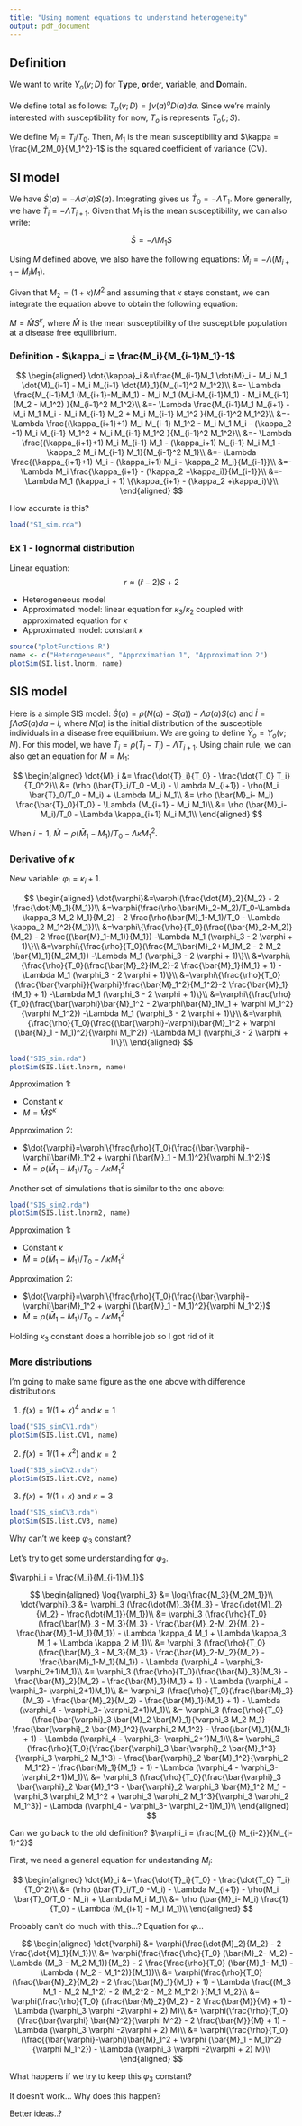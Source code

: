 ```yaml
---
title: "Using moment equations to understand heterogeneity"
output: pdf_document
---
```


## Definition

We want to write $Y_o(v;D)$ for T**y**pe, **o**rder, **v**ariable, and **D**omain.

We define total as follows: $T_o(v;D) = \int v(a)^o D(a) da$. Since we're mainly interested with susceptibility for now, $T_o$ is represents $T_o(.;S)$.

We define $M_i = T_i/T_0$. Then, $M_1$ is the mean susceptibility and $\kappa = \frac{M_2M_0}{M_1^2}-1$ is the squared coefficient of variance (CV).

## SI model

We have $\dot{S}(a) = - \Lambda \sigma(a) S(a)$. Integrating gives us $\dot{T}_0 = - \Lambda T_1$. More generally, we have $\dot{T}_i = - \Lambda T_{i+1}$. Given that $M_1$ is the mean susceptibility, we can also write:

$$
\dot{S} = - \Lambda M_1 S
$$

Using $M$ defined above, we also have the following equations: $\dot{M}_i = - \Lambda (M_{i+1} - M_i M_1)$.

Given that $M_2 = (1 + \kappa) M^2$ and assuming that $\kappa$ stays constant, we can integrate the equation above to obtain the following equation:

$M = \hat{M}S^\kappa$, where $\hat{M}$ is the mean susceptibility of the susceptible population at a disease free equilibrium.

### Definition - $\kappa_i = \frac{M_i}{M_{i-1}M_1}-1$

$$
\begin{aligned}
\dot{\kappa}_i &=\frac{M_{i-1}M_1 \dot{M}_i - M_i M_1 \dot{M}_{i-1} - M_i M_{i-1} \dot{M}_1}{M_{i-1}^2 M_1^2}\\
&=- \Lambda \frac{M_{i-1}M_1 (M_{i+1}-M_iM_1) - M_i M_1 (M_i-M_{i-1}M_1) - M_i M_{i-1} (M_2 - M_1^2) }{M_{i-1}^2 M_1^2}\\
&=- \Lambda \frac{M_{i-1}M_1 M_{i+1} - M_i M_1 M_i - M_i M_{i-1} M_2 + M_i M_{i-1} M_1^2 }{M_{i-1}^2 M_1^2}\\
&=- \Lambda \frac{(\kappa_{i+1}+1) M_i M_{i-1} M_1^2  - M_i M_1 M_i - (\kappa_2 +1) M_i M_{i-1} M_1^2 + M_i M_{i-1} M_1^2 }{M_{i-1}^2 M_1^2}\\
&=- \Lambda \frac{(\kappa_{i+1}+1) M_i M_{i-1} M_1 - (\kappa_i+1) M_{i-1} M_i M_1 - \kappa_2 M_i M_{i-1} M_1}{M_{i-1}^2 M_1}\\
&=- \Lambda \frac{(\kappa_{i+1}+1) M_i - (\kappa_i+1) M_i - \kappa_2 M_i}{M_{i-1}}\\
&=- \Lambda M_i \frac{\kappa_{i+1} - (\kappa_2 +\kappa_i)}{M_{i-1}}\\
&=- \Lambda M_1 (\kappa_i + 1) \{\kappa_{i+1} - (\kappa_2 +\kappa_i)\}\\
\end{aligned}
$$

How accurate is this?

```r
load("SI_sim.rda")
```

### Ex 1 - lognormal distribution

Linear equation:
$$r \approx (\hat{r}-2)S + 2$$

- Heterogeneous model 
- Approximated model: linear equation for $\kappa_3/\kappa_2$ coupled with approximated equation for $\kappa$
- Approximated model: constant $\kappa$

```r
source("plotFunctions.R")
name <- c("Heterogeneous", "Approximation 1", "Approximation 2")
plotSim(SI.list.lnorm, name)
```

## SIS model

Here is a simple SIS model: $\dot{S}(a) = \rho(N(a)-S(a)) - \Lambda \sigma(a) S(a)$ and $\dot{I} = \int \Lambda 
\sigma S(a) da - I$, where $N(a)$ is the initial distribution of the susceptible individuals in a disease free equilibrium. We are going to define $\bar{Y}_o = Y_o(v;N)$. For this model, we have $\dot{T}_i = \rho (\bar{T}_i - T_i) - \Lambda T_{i+1}$. Using chain rule, we can also get an equation for $M = M_1$:

$$
\begin{aligned}
\dot{M}_i &= \frac{\dot{T}_i}{T_0} - \frac{\dot{T_0} T_i}{T_0^2}\\
&= (\rho (\bar{T}_i/T_0 -M_i) - \Lambda M_{i+1}) - \rho(M_i \bar{T}_0/T_0 - M_i) + \Lambda M_i M_1\\
&= \rho (\bar{M}_i- M_i) \frac{\bar{T}_0}{T_0} - \Lambda (M_{i+1} - M_i M_1)\\
&= \rho (\bar{M}_i- M_i)/T_0 - \Lambda \kappa_{i+1} M_i M_1\\
\end{aligned}
$$

When $i = 1$, $\dot{M} = \rho (\bar{M}_1 - M_1)/T_0 - \Lambda \kappa M_1^2$.

### Derivative of $\kappa$

New variable: $\varphi_i = \kappa_i + 1$.

$$
\begin{aligned}
\dot{\varphi}&=\varphi(\frac{\dot{M}_2}{M_2} - 2 \frac{\dot{M}_1}{M_1})\\
&=\varphi(\frac{\rho(\bar{M}_2-M_2)/T_0-\Lambda \kappa_3 M_2 M_1}{M_2} - 2 \frac{\rho(\bar{M}_1-M_1)/T_0 - \Lambda \kappa_2 M_1^2}{M_1})\\
&=\varphi\{\frac{\rho}{T_0}(\frac{(\bar{M}_2-M_2)}{M_2} - 2 \frac{(\bar{M}_1-M_1)}{M_1}) -\Lambda M_1 (\varphi_3 - 2 \varphi + 1)\}\\
&=\varphi\{\frac{\rho}{T_0}(\frac{M_1\bar{M}_2+M_1M_2 - 2 M_2 \bar{M}_1}{M_2M_1}) -\Lambda M_1 (\varphi_3 - 2 \varphi + 1)\}\\
&=\varphi\{\frac{\rho}{T_0}(\frac{\bar{M}_2}{M_2}-2 \frac{\bar{M}_1}{M_1} + 1) -\Lambda M_1 (\varphi_3 - 2 \varphi + 1)\}\\
&=\varphi\{\frac{\rho}{T_0}(\frac{\bar{\varphi}}{\varphi}\frac{\bar{M}_1^2}{M_1^2}-2 \frac{\bar{M}_1}{M_1} + 1) -\Lambda M_1 (\varphi_3 - 2 \varphi + 1)\}\\
&=\varphi\{\frac{\rho}{T_0}(\frac{\bar{\varphi}\bar{M}_1^2 - 2\varphi\bar{M}_1M_1 + \varphi M_1^2}{\varphi M_1^2}) -\Lambda M_1 (\varphi_3 - 2 \varphi + 1)\}\\
&=\varphi\{\frac{\rho}{T_0}(\frac{(\bar{\varphi}-\varphi)\bar{M}_1^2 + \varphi (\bar{M}_1 - M_1)^2}{\varphi M_1^2}) -\Lambda M_1 (\varphi_3 - 2 \varphi + 1)\}\\
\end{aligned}
$$

```r
load("SIS_sim.rda")
plotSim(SIS.list.lnorm, name)

```

Approximation 1: 

- Constant $\kappa$
- $M = \hat{M}S^\kappa$

Approximation 2:

- $\dot{\varphi}=\varphi\{\frac{\rho}{T_0}(\frac{(\bar{\varphi}-\varphi)\bar{M}_1^2 + \varphi (\bar{M}_1 - M_1)^2}{\varphi M_1^2})$
- $\dot{M} = \rho (\bar{M}_1 - M_1)/T_0 - \Lambda \kappa M_1^2$

Another set of simulations that is similar to the one above:

```r
load("SIS_sim2.rda")
plotSim(SIS.list.lnorm2, name)
```

Approximation 1: 

- Constant $\kappa$
- $\dot{M} = \rho (\bar{M}_1 - M_1)/T_0 - \Lambda \kappa M_1^2$

Approximation 2:

- $\dot{\varphi}=\varphi\{\frac{\rho}{T_0}(\frac{(\bar{\varphi}-\varphi)\bar{M}_1^2 + \varphi (\bar{M}_1 - M_1)^2}{\varphi M_1^2})$
- $\dot{M} = \rho (\bar{M}_1 - M_1)/T_0 - \Lambda \kappa M_1^2$

Holding $\kappa_3$ constant does a horrible job so I got rid of it

### More distributions

I'm going to make same figure as the one above with difference distributions

1) $f(x) = 1/(1+x)^4$ and $\kappa = 1$

```r
load("SIS_simCV1.rda")
plotSim(SIS.list.CV1, name)
```

2) $f(x) = 1/(1+x^2)$ and $\kappa = 2$

```r
load("SIS_simCV2.rda")
plotSim(SIS.list.CV2, name)
```

3) $f(x) = 1/(1+x)$ and $\kappa = 3$

```r
load("SIS_simCV3.rda")
plotSim(SIS.list.CV3, name)
```

Why can't we keep $\varphi_3$ constant?

Let's try to get some understanding for $\varphi_3$.

$\varphi_i = \frac{M_i}{M_{i-1}M_1}$

$$
\begin{aligned}
\log{\varphi_3} &= \log{\frac{M_3}{M_2M_1}}\\
\dot{\varphi}_3 &= \varphi_3 (\frac{\dot{M}_3}{M_3} - \frac{\dot{M}_2}{M_2} - \frac{\dot{M_1}}{M_1})\\
&= \varphi_3 (\frac{\rho}{T_0}(\frac{\bar{M}_3 - M_3}{M_3} - \frac{\bar{M}_2-M_2}{M_2} - \frac{\bar{M}_1-M_1}{M_1}) - \Lambda \kappa_4 M_1 + \Lambda \kappa_3 M_1 + \Lambda \kappa_2 M_1)\\
&= \varphi_3 (\frac{\rho}{T_0}(\frac{\bar{M}_3 - M_3}{M_3} - \frac{\bar{M}_2-M_2}{M_2} - \frac{\bar{M}_1-M_1}{M_1}) - \Lambda (\varphi_4 - \varphi_3- \varphi_2+1)M_1)\\
&= \varphi_3 (\frac{\rho}{T_0}(\frac{\bar{M}_3}{M_3} - \frac{\bar{M}_2}{M_2} - \frac{\bar{M}_1}{M_1} + 1) - \Lambda (\varphi_4 - \varphi_3- \varphi_2+1)M_1)\\
&= \varphi_3 (\frac{\rho}{T_0}(\frac{\bar{M}_3}{M_3} - \frac{\bar{M}_2}{M_2} - \frac{\bar{M}_1}{M_1} + 1) - \Lambda (\varphi_4 - \varphi_3- \varphi_2+1)M_1)\\
&= \varphi_3 (\frac{\rho}{T_0}(\frac{\bar{\varphi}_3 \bar{M}_2 \bar{M}_1}{\varphi_3 M_2 M_1} - \frac{\bar{\varphi}_2 \bar{M}_1^2}{\varphi_2 M_1^2} - \frac{\bar{M}_1}{M_1} + 1) - \Lambda (\varphi_4 - \varphi_3- \varphi_2+1)M_1)\\
&= \varphi_3 (\frac{\rho}{T_0}(\frac{\bar{\varphi}_3 \bar{\varphi}_2 \bar{M}_1^3}{\varphi_3 \varphi_2 M_1^3} - \frac{\bar{\varphi}_2 \bar{M}_1^2}{\varphi_2 M_1^2} - \frac{\bar{M}_1}{M_1} + 1) - \Lambda (\varphi_4 - \varphi_3- \varphi_2+1)M_1)\\
&= \varphi_3 (\frac{\rho}{T_0}(\frac{\bar{\varphi}_3 \bar{\varphi}_2 \bar{M}_1^3 - \bar{\varphi}_2 \varphi_3 \bar{M}_1^2 M_1 - \varphi_3 \varphi_2 M_1^2 + \varphi_3 \varphi_2 M_1^3}{\varphi_3 \varphi_2 M_1^3}) - \Lambda (\varphi_4 - \varphi_3- \varphi_2+1)M_1)\\
\end{aligned}
$$

Can we go back to the old definition? $\varphi_i = \frac{M_{i} M_{i-2}}{M_{i-1}^2}$

First, we need a general equation for undestanding $M_i$:

$$
\begin{aligned}
\dot{M}_i &= \frac{\dot{T}_i}{T_0} - \frac{\dot{T_0} T_i}{T_0^2}\\
&= (\rho (\bar{T}_i/T_0 -M_i) - \Lambda M_{i+1}) - \rho(M_i \bar{T}_0/T_0 - M_i) + \Lambda M_i M_1\\
&= \rho (\bar{M}_i- M_i) \frac{1}{T_0} - \Lambda (M_{i+1} - M_i M_1)\\
\end{aligned}
$$

Probably can't do much with this...? Equation for $\varphi$...

$$
\begin{aligned}
\dot{\varphi} &= \varphi(\frac{\dot{M}_2}{M_2} - 2 \frac{\dot{M}_1}{M_1})\\
&= \varphi(\frac{\frac{\rho}{T_0} (\bar{M}_2- M_2) - \Lambda (M_3 - M_2 M_1)}{M_2} - 2 \frac{\frac{\rho}{T_0} (\bar{M}_1- M_1) - \Lambda (
M_2 - M_1^2)}{M_1})\\
&= \varphi(\frac{\rho}{T_0} (\frac{\bar{M}_2}{M_2} - 2 \frac{\bar{M}_1}{M_1} + 1) - \Lambda \frac{(M_3 M_1 - M_2 M_1^2) - 2 (M_2^2 - M_2 M_1^2) }{M_1 M_2}\\
&= \varphi(\frac{\rho}{T_0} (\frac{\bar{M}_2}{M_2} - 2 \frac{\bar{M}}{M} + 1) - \Lambda (\varphi_3 \varphi -2\varphi + 2) M)\\
&= \varphi(\frac{\rho}{T_0} (\frac{\bar{\varphi} \bar{M}^2}{\varphi M^2} - 2 \frac{\bar{M}}{M} + 1) - \Lambda (\varphi_3 \varphi -2\varphi + 2) M)\\
&= \varphi(\frac{\rho}{T_0} (\frac{(\bar{\varphi}-\varphi)\bar{M}_1^2 + \varphi (\bar{M}_1 - M_1)^2}{\varphi M_1^2}) - \Lambda (\varphi_3 \varphi -2\varphi + 2) M)\\
\end{aligned}
$$

What happens if we try to keep this $\varphi_3$ constant?

It doesn't work... Why does this happen?

Better ideas..?


